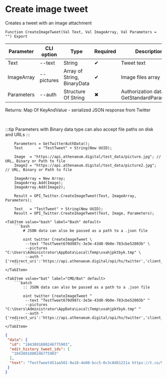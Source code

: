 ﻿---
sidebar_position: 3
---


# Create image tweet
 Creates a tweet with an image attachment



`Function CreateImageTweet(Val Text, Val ImageArray, Val Parameters = "") Export`

  | Parameter | CLI option | Type | Required | Description |
  |-|-|-|-|-|
  | Text | --text | String | &#x2714; | Tweet text |
  | ImageArray | --pictures | Array of String, BinaryData | &#x2714; | Image files array |
  | Parameters | --auth | Structure Of String | &#x2716; | Authorization data. See GetStandardParameters |

  
  Returns:  Map Of KeyAndValue - serialized JSON response from Twitter

<br/>

:::tip
Parameters with Binary data type can also accept file paths on disk and URLs
:::
<br/>


```bsl title="1C:Enterprise/OneScript code example"
    Parameters = GetTwitterAuthData();
    Text       = "TestTweet" + String(New UUID);

    Image  = "https://api.athenaeum.digital/test_data/picture.jpg"; // URL, Binary or Path to file
    Image2 = "https://api.athenaeum.digital/test_data/picture2.jpg"; // URL, Binary or Path to file

    ImageArray = New Array;
    ImageArray.Add(Image);
    ImageArray.Add(Image2);

    Result = OPI_Twitter.CreateImageTweet(Text, ImageArray, Parameters);

    Text   = "TestTweet" + String(New UUID);
    Result = OPI_Twitter.CreateImageTweet(Text, Image, Parameters);
```
 

 <Tabs>
  
    <TabItem value="bash" label="Bash" default>
        ```bash
            # JSON data can also be passed as a path to a .json file
            
            oint twitter CreateImageTweet \
             --text "TestTweet670d987c-3e3e-43d8-9b0e-783cbe52003b" \
             --pictures "C:\Users\Administrator\AppData\Local\Temp\vxahjpktbyk.tmp" \
             --auth "{'redirect_uri':'https://api.athenaeum.digital/opi/hs/twitter','client_id':'***','client_secret':'***','access_token':'***','refresh_token':'***','oauth_token':'***','oauth_token_secret':'***','oauth_consumer_key':'***','oauth_consumer_secret':'***'}"
        ```
    </TabItem>
  
    <TabItem value="bat" label="CMD/Bat" default>
        ```batch
            :: JSON data can also be passed as a path to a .json file
            
            oint twitter CreateImageTweet ^
             --text "TestTweet670d987c-3e3e-43d8-9b0e-783cbe52003b" ^
             --pictures "C:\Users\Administrator\AppData\Local\Temp\vxahjpktbyk.tmp" ^
             --auth "{'redirect_uri':'https://api.athenaeum.digital/opi/hs/twitter','client_id':'***','client_secret':'***','access_token':'***','refresh_token':'***','oauth_token':'***','oauth_token_secret':'***','oauth_consumer_key':'***','oauth_consumer_secret':'***'}"
        ```
    </TabItem>
</Tabs>


```json title="Result"
{
 "data": {
  "id": "1843891880246775903",
  "edit_history_tweet_ids": [
   "1843891880246775903"
  ],
  "text": "TestTweet451aa501-9a10-4e00-bcc5-0c3c8d61221a https://t.co/VWvjWsdQHs"
 }
}
```
